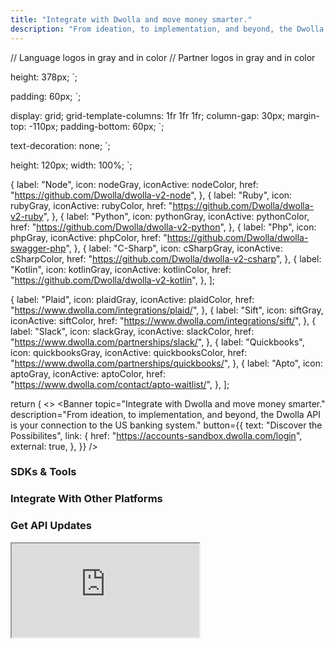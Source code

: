 ```yaml
---
title: "Integrate with Dwolla and move money smarter."
description: "From ideation, to implementation, and beyond, the Dwolla API is your connection to the US banking system."
---
```


// Language logos in gray and in color
// Partner logos in gray and in color

  height: 378px;
`;

  padding: 60px;
`;

  display: grid;
  grid-template-columns: 1fr 1fr 1fr;
  column-gap: 30px;
  margin-top: -110px;
  padding-bottom: 60px;
`;

  text-decoration: none;
`;


  height: 120px;
  width: 100%;
`;

  {
    label: "Node",
    icon: nodeGray,
    iconActive: nodeColor,
    href: "https://github.com/Dwolla/dwolla-v2-node",
  },
  {
    label: "Ruby",
    icon: rubyGray,
    iconActive: rubyColor,
    href: "https://github.com/Dwolla/dwolla-v2-ruby",
  },
  {
    label: "Python",
    icon: pythonGray,
    iconActive: pythonColor,
    href: "https://github.com/Dwolla/dwolla-v2-python",
  },
  {
    label: "Php",
    icon: phpGray,
    iconActive: phpColor,
    href: "https://github.com/Dwolla/dwolla-swagger-php",
  },
  {
    label: "C-Sharp",
    icon: cSharpGray,
    iconActive: cSharpColor,
    href: "https://github.com/Dwolla/dwolla-v2-csharp",
  },
  {
    label: "Kotlin",
    icon: kotlinGray,
    iconActive: kotlinColor,
    href: "https://github.com/Dwolla/dwolla-v2-kotlin",
  },
];

  {
    label: "Plaid",
    icon: plaidGray,
    iconActive: plaidColor,
    href: "https://www.dwolla.com/integrations/plaid/",
  },
  {
    label: "Sift",
    icon: siftGray,
    iconActive: siftColor,
    href: "https://www.dwolla.com/integrations/sift/",
  },
  {
    label: "Slack",
    icon: slackGray,
    iconActive: slackColor,
    href: "https://www.dwolla.com/partnerships/slack/",
  },
  {
    label: "Quickbooks",
    icon: quickbooksGray,
    iconActive: quickbooksColor,
    href: "https://www.dwolla.com/partnerships/quickbooks/",
  },
  {
    label: "Apto",
    icon: aptoGray,
    iconActive: aptoColor,
    href: "https://www.dwolla.com/contact/apto-waitlist/",
  },
];

  return (
    <>
      <BannerWrapper>
        <Banner
          topic="Integrate with Dwolla and move money smarter."
          description="From ideation, to implementation, and beyond, the Dwolla API is your connection to the US banking system."
          button={{
            text: "Discover the Possibilites",
            link: {
              href: "https://accounts-sandbox.dwolla.com/login",
              external: true,
            },
          }}
        />
      </BannerWrapper>
      <ContentContainer>
        <CardContainer>
          <Link href="/guides" key="Guides" passHref>
            <StyledLink>
              <Card
                icon={guideIcon}
                topic="Guides"
                description="Explore step-by-step walkthroughs to ensure your application is built to best practices."
              />
            </StyledLink>
          </Link>
          <Link href="/concepts" key="Concepts" passHref>
            <StyledLink>
              <Card
                icon={conceptIcon}
                topic="Concepts"
                description="Transform your use case to business and functional requirements."
              />
            </StyledLink>
          </Link>
          <StyledLink
            href="https://docs.dwolla.com/"
            rel="noopener noreferrer"
            target="_blank"
          >
            <Card
              icon={apiReferenceIcon}
              link
              topic="API Reference"
              description="View details for all of Dwolla’s API endpoints with a complete reference"
            />
          </StyledLink>
        </CardContainer>
        <CTAContainer>
          <ExternalCTA
            icon={developerCommunityIcon}
            title="Developer Support"
            description="Interact with the developer community and Dwolla developer support to find answers to your technical questions."
            href="https://discuss.dwolla.com/"
          />
        </CTAContainer>
        <H3>SDKs &amp; Tools</H3>
        <LogoLinksWrapper>
          <LogoLinks tabs={languageContent} />
        </LogoLinksWrapper>
        <H3>Integrate With Other Platforms</H3>
        <LogoLinksWrapper>
          <LogoLinks tabs={partnerContent} />
        </LogoLinksWrapper>
        <H3>Get API Updates</H3>
        <IFrame src="https://go.dwolla.com/l/391342/2018-10-30/n92nqn" />
      </ContentContainer>
      <FooterCTA
        topic="Test in the Sandbox for free today."
        description="Use sandbox environment to test API requests."
        button={{
          text: "Get a Sandbox Account",
          link: {
            href: "https://accounts-sandbox.dwolla.com/sign-up",
            external: true,
          },
        }}
      />
    </>
  );
}
